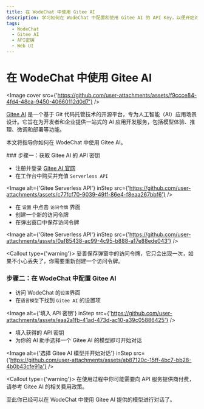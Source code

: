 ```yaml
---
title: 在 WodeChat 中使用 Gitee AI
description: 学习如何在 WodeChat 中配置和使用 Gitee AI 的 API Key，以便开始对话和交互。
tags:
  - WodeChat
  - Gitee AI
  - API密钥
  - Web UI
---
```


# 在 WodeChat 中使用 Gitee AI

<Image cover src={'https://github.com/user-attachments/assets/f9ccce84-4fd4-48ca-9450-40660112d0d7'} />

[Gitee AI](https://ai.gitee.com/) 是一个基于 Git 代码托管技术的开源平台，专为人工智能（AI）应用场景设计。它旨在为开发者和企业提供一站式的 AI 应用开发服务，包括模型体验、推理、微调和部署等功能。

本文将指导你如何在 WodeChat 中使用 Gitee AI。

<Steps>
  ### 步骤一：获取 Gitee AI 的 API 密钥

  - 注册并登录 [Gitee AI 官网](https://ai.gitee.com/)
  - 在工作台中购买并充值 `Serverless API`

  <Image alt={'Gitee Serverless API'} inStep src={'https://github.com/user-attachments/assets/c77fcf70-9039-49ff-86e4-f8eaa267bbf6'} />

  - 在 `设置` 中点击 `访问令牌` 界面
  - 创建一个新的访问令牌
  - 在弹出窗口中保存访问令牌

  <Image alt={'Gitee Serverless API'} inStep src={'https://github.com/user-attachments/assets/0af85438-ac99-4c95-b888-a17e88ede043'} />

  <Callout type={'warning'}>
    妥善保存弹窗中的访问令牌，它只会出现一次，如果不小心丢失了，你需要重新创建一个访问令牌。
  </Callout>

  ### 步骤二：在 WodeChat 中配置 Gitee AI

  - 访问 WodeChat 的`设置`界面
  - 在`语言模型`下找到 `Gitee AI` 的设置项

  <Image alt={'填入 API 密钥'} inStep src={'https://github.com/user-attachments/assets/eaa2a1fb-41ad-473d-ac10-a39c05886425'} />

  - 填入获得的 API 密钥
  - 为你的 AI 助手选择一个 Gitee AI 的模型即可开始对话

  <Image alt={'选择 Gitee AI 模型并开始对话'} inStep src={'https://github.com/user-attachments/assets/ab87120c-15ff-4bc7-bb28-4b0b43cfe91a'} />

  <Callout type={'warning'}>
    在使用过程中你可能需要向 API 服务提供商付费，请参考 Gitee AI 的相关费用政策。
  </Callout>
</Steps>

至此你已经可以在 WodeChat 中使用 Gitee AI 提供的模型进行对话了。
